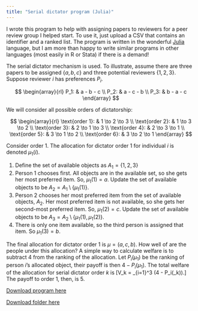 ```yaml
---
title: "Serial dictator program (Julia)"
---
```


I wrote this program to help with assigning papers to reviewers for a peer review group I helped start.
To use it, just upload a CSV that contains an identifier and a ranked list.
The program is written in the wonderful [Julia](https://julialang.org/) language, but I am more than happy to write similar programs in other languages (most easily in R or Stata) if there is a demand!

The serial dictator mechanism is used.
To illustrate, assume there are three papers to be assigned $\{a,b,c\}$ and three potential reviewers $\{1,2,3\}$.
Suppose reviewer $i$ has preferences $P_i$.

$$
\begin{array}{rl}
  P_1: & a - b - c \\
  P_2: & a - c - b \\
  P_3: & b - a - c
\end{array}
$$

We will consider all possible orders of dictatorship:

$$
\begin{array}{rl}
  \text{order 1}: & 1 \to 2 \to 3 \\
  \text{order 2}: & 1 \to 3 \to 2 \\
  \text{order 3}: & 2 \to 1 \to 3 \\
  \text{order 4}: & 2 \to 3 \to 1 \\
  \text{order 5}: & 3 \to 1 \to 2 \\
  \text{order 6}: & 3 \to 2 \to 1
\end{array}
$$

Consider order 1. The allocation for dictator order 1 for individual $i$ is denoted $\mu_1(i)$.

1. Define the set of available objects as $A_1 = \{1,2,3\}$
1. Person 1 chooses first. All objects are in the available set, so she gets her most preferred item. So, $\mu_1(1) = a$. Update the set of available objects to be $A_2 = A_1 \setminus \{\mu_1(1)\}$.
1. Person 2 chooses her most preferred item from the set of available objects, $A_2$. Her most preferred item is not available, so she gets her second-most preferred item. So, $\mu_1(2) = c$. Update the set of available objects to be $A_3 = A_2 \setminus \{\mu_1(1), \mu_1(2)\}$.
1. There is only one item available, so the third person is assigned that item. So $\mu_1(3) = b$.

The final allocation for dictator order 1 is $\mu = (a,c,b)$.
How well of are the people under this allocation?
A simple way to calculate welfare is to subtract 4 from the ranking of the allocation.
Let $P_i(\mu_1)$ be the ranking of person $i$'s allocated object, their payoff is then $4 - P_i(\mu_1)$.
The total welfare of the allocation for serial dictator order $k$ is
\[V_k = \sum_{i=1}^3 \left(4 - P_i(\mu_k)\right).\]
The payoff to order 1, then, is 5.

[Download program here](public-goods/serial-dictator-program/serial-dictator-program.jl)

[Download folder here](public-goods/serial-dictator-program/)